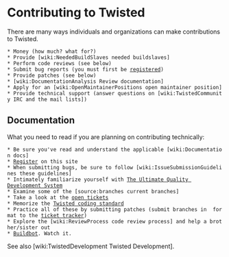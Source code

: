 = Contributing to Twisted =

There are many ways individuals and organizations can make contributions to Twisted.
 * Money (how much? what for?)
 * Provide [wiki:NeededBuildSlaves needed buildslaves]
 * Perform code reviews (see below)
 * Submit bug reports (you must first be [http://twistedmatrix.com/trac/register registered])
 * Provide patches (see below)
 * [wiki:DocumentationAnalysis Review documentation]
 * Apply for an [wiki:OpenMaintainerPositions open maintainer position]
 * Provide technical support (answer questions on [wiki:TwistedCommunity IRC and the mail lists])

== Documentation ==

What you need to read if you are planning on contributing technically:
 * Be sure you've read and understand the applicable [wiki:Documentation docs] 
 * [http://twistedmatrix.com/trac/register Register] on this site
 * When submitting bugs, be sure to follow [wiki:IssueSubmissionGuidelines these guidelines]
 * Intimately familiarize yourself with [http://divmod.org/trac/wiki/UltimateQualityDevelopmentSystem The Ultimate Quality Development System]
 * Examine some of the [source:branches current branches]
 * Take a look at the [http://twistedmatrix.com/trac/report open tickets]
 * Memorize the [http://twistedmatrix.com/projects/core/documentation/howto/policy/coding-standard.html Twisted coding standard]
 * Practice all of these by submitting patches (submit branches in {{{diff -u}}} format to the [http://twistedmatrix.com/trac/newticket ticket tracker])
 * Explore the [wiki:ReviewProcess code review process] and help a brother/sister out
 * [http://twistedmatrix.com/buildbot/ Buildbot]. Watch it.

See also [wiki:TwistedDevelopment Twisted Development].